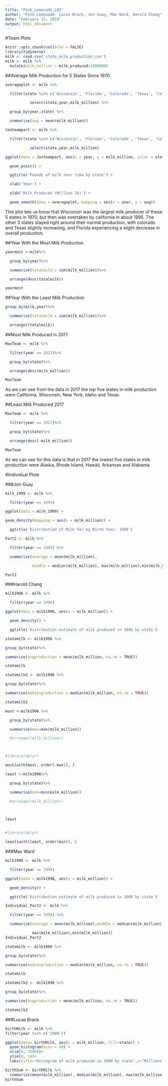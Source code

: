 ---
title: "Pink_Lemonade_LA5"
author: "Pink Lemonade- Lucas Brack, Jon Guay, Max Ward, Harold Chang"
date: "February 15, 2019"
output: html_document
---
#Team Plots
```{r setup, include=FALSE, results='hide', message = FALSE}
knitr::opts_chunk$set(echo = FALSE)
library(tidyverse)
milk <- read.csv('state_milk_production.csv')
milk <- milk %>%
  mutate(milk_million = milk_produced/1000000)
```
##Average Milk Production for 5 States Since 1970
```{r, echo = FALSE, message = FALSE}

averageplot <- milk %>%

  filter(state %in% c('Wisconsin', 'Florida', 'Colorado', 'Texas', 'California')) %>%

           select(state,year,milk_million) %>%

  group_by(year,state) %>%

  summarize(avg = mean(milk_million))


```

```{r, echo = FALSE, message = FALSE}

Jonteampart <- milk %>%

  filter(state %in% c('Wisconsin', 'Florida', 'Colorado', 'Texas', 'California')) %>%

           select(state,year,milk_million)

ggplot(data = Jonteampart, aes(x = year, y = milk_million, color = state)) +

  geom_point() + 

  ggtitle('Pounds of milk over time by state') +

  xlab('Year') +

  ylab('Milk Produced (Million lb)') +

  geom_smooth(data = averageplot, mapping = aes(x = year, y = avg))

```


This plot lets us know that Wisconsin was the largest milk producer  of these 5 states in 1970, but then was overtaken by california in about 1995.  The other 3 states stayed right around their normal production, with colorado and Texas slightly increasing, and Florida experiencing a slight decrease in overall production.

##Year With the Most Milk Production

```{r, echo = FALSE, message = FALSE}

yearmost <-milk%>%

  group_by(year)%>%

  summarize(totalmilk = sum(milk_million))%>%

  arrange(desc(totalmilk))

yearmost

```

##Year With the Least Milk Production 

```{r, echo = FALSE, message = FALSE}

group_by(milk,year)%>%

  summarise(totalmilk = sum(milk_million))%>%

  arrange((totalmilk))


```

##Most Milk Produced in 2017

```{r, echo = FALSE, message = FALSE}

MaxTeam <- milk %>%

  filter(year == 2017)%>%

  group_by(state)%>%

  arrange(desc(milk_million))

MaxTeam

```

As we can see from the data in 2017 the top five states in milk production were Califorina, Wisconsin, New York, Idaho and Texas.

##Least Milk Produced 2017
```{r, echo = FALSE, message = FALSE}

MaxTeam <- milk %>%

  filter(year == 2017)%>%

  group_by(state)%>%

  arrange(desc(-milk_million))

MaxTeam

```

As we can see for this data is that in 2017 the lowest five states in milk production were Alaska, Rhode Island, Hawaii, Arkansas and Alabama.

#Individual Plots

###Jon Guay
```{r, echo = FALSE, message = FALSE}

milk_1999 <- milk %>%

  filter(year == 1999)

ggplot(data = milk_1999) +

geom_density(mapping = aes(x = milk_million)) +

  ggtitle('Distribution of Milk for my Birth Year: 1999')

```

```{r, echo = FALSE, message = FALSE}

Part2 <- milk %>%

  filter(year == 1999) %>%

  summarize(average = mean(milk_million),

            middle = median(milk_million), max(milk_million),min(milk_million))

Part2

```

###Harold Chang
```{r, echo = FALSE, message = FALSE}

milk1996 <- milk %>%

  filter(year == 1996)

ggplot(data = milk1996, aes(x = milk_million)) +

  geom_density() + 

  ggtitle('Distribution estimate of milk produced in 1996 by state')

```

```{r, echo = FALSE, message = FALSE}

statemilk <- milk1996 %>%

group_by(state)%>%

summarise(avgproduction = mean(milk_million, na.rm = TRUE))

statemilk

```

```{r, echo = FALSE, message = FALSE}

statemilk2 <- milk1996 %>%

group_by(state)%>%

summarise(medianproduction = median(milk_million, na.rm = TRUE))

statemilk2

```

```{r, echo = FALSE, message = FALSE}

most <-milk1996 %>%

  group_by(state)%>%

  summarise(max=max(milk_million))

  #arrange((milk_million))



#library(dplyr)

most[with(most, order(-max)), ]

```

```{r, echo = FALSE, message = FALSE}

least <-milk1996%>%

  group_by(state)%>%

  summarise(min=min(milk_million))

  #arrange((milk_million))

  

least


#library(dplyr)

least[with(least, order(min)), ] 

```

###Max Ward
```{r, echo = FALSE, message = FALSE}

milk1998 <- milk %>%

  filter(year == 1998)

ggplot(data = milk1998, aes(x = milk_million)) +

  geom_density() + 

  ggtitle('Distribution estimate of milk produced in 1998 by state')

```

```{r, echo = FALSE, message = FALSE}

Individual_Part2 <- milk %>%

  filter(year == 1998) %>%

  summarize(average = mean(milk_million),middle = median(milk_million),

            max(milk_million),min(milk_million))
Individual_Part2

```

```{r, echo = FALSE, message = FALSE}

statemilk <- milk1998 %>%

group_by(state)%>%

summarise(medianproduction = median(milk_million, na.rm = TRUE))

statemilk

```

```{r, echo = FALSE, message = FALSE}

statemilk2 <- milk1998 %>%

group_by(state)%>%

summarise(avgproduction = mean(milk_million, na.rm = TRUE))

statemilk2

```

###Lucas Brack
```{r, echo = FALSE, message = FALSE}
birthMilk <- milk %>%
filter(year %in% c('2000'))
```

```{r, echo = FALSE, message = FALSE}
ggplot(data= birthMilk, aes(x = milk_million, fill=state)) +
  geom_histogram(bins = 30) +
  xlim(0, 33000)+
  ylim(0, 14)+
  labs(title="Histogram of milk produced in 2000 by state",x="Millions of lbs of Milk Produced" )
```

```{r, echo = FALSE, message = FALSE}
birthSum <- birthMilk %>%
  summarize(mean(milk_million), median(milk_million), max(milk_million), min(milk_million))
birthSum
```
